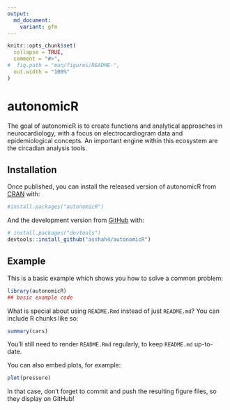 ```yaml
---
output:
  md_document:
    variant: gfm
---
```


<!-- README.md is generated from README.Rmd. Please edit that file -->

```r
knitr::opts_chunk$set(
  collapse = TRUE,
  comment = "#>",
#  fig.path = "man/figures/README-",
  out.width = "100%"
)
```

# autonomicR

<!-- badges: start -->
<!-- badges: end -->

The goal of autonomicR is to create functions and analytical approaches in neurocardiology, with a focus on electrocardiogram data and epidemiological concepts. An important engine within this ecosystem are the circadian analysis tools.

## Installation

Once published, you can install the released version of autonomicR from [CRAN](https://CRAN.R-project.org) with:

```r
#install.packages("autonomicR")
```

And the development version from [GitHub](https://github.com/) with:

```r
# install.packages("devtools")
devtools::install_github("asshah4/autonomicR")
```

## Example

This is a basic example which shows you how to solve a common problem:

```r
library(autonomicR)
## basic example code
```

What is special about using `README.Rmd` instead of just `README.md`? You can include R chunks like so:

```r
summary(cars)
```

You'll still need to render `README.Rmd` regularly, to keep `README.md` up-to-date.

You can also embed plots, for example:

```r
plot(pressure)
```

In that case, don't forget to commit and push the resulting figure files, so they display on GitHub!
